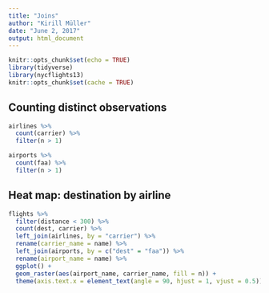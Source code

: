 ```yaml
---
title: "Joins"
author: "Kirill Müller"
date: "June 2, 2017"
output: html_document
---
```


```r
knitr::opts_chunk$set(echo = TRUE)
library(tidyverse)
library(nycflights13)
knitr::opts_chunk$set(cache = TRUE)
```


## Counting distinct observations

```r
airlines %>%
  count(carrier) %>% 
  filter(n > 1)
```

```r
airports %>%
  count(faa) %>%
  filter(n > 1)
```


## Heat map: destination by airline

```r
flights %>% 
  filter(distance < 300) %>%
  count(dest, carrier) %>%
  left_join(airlines, by = "carrier") %>%
  rename(carrier_name = name) %>%
  left_join(airports, by = c("dest" = "faa")) %>%
  rename(airport_name = name) %>% 
  ggplot() +
  geom_raster(aes(airport_name, carrier_name, fill = n)) +
  theme(axis.text.x = element_text(angle = 90, hjust = 1, vjust = 0.5))
```
